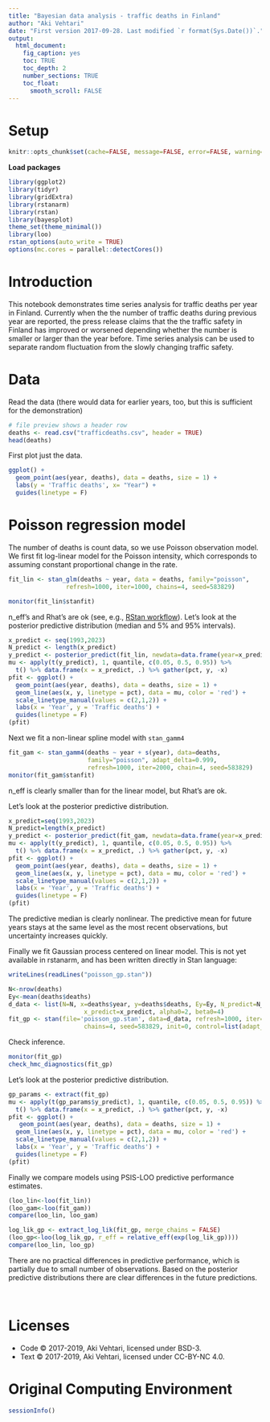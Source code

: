 ```yaml
---
title: "Bayesian data analysis - traffic deaths in Finland"
author: "Aki Vehtari"
date: "First version 2017-09-28. Last modified `r format(Sys.Date())`."
output:
  html_document:
    fig_caption: yes
    toc: TRUE
    toc_depth: 2
    number_sections: TRUE
    toc_float:
      smooth_scroll: FALSE
---
```


# Setup  {.unnumbered}

```r
knitr::opts_chunk$set(cache=FALSE, message=FALSE, error=FALSE, warning=TRUE, comment=NA, out.width='95%')
```

**Load packages**
```r
library(ggplot2)
library(tidyr)
library(gridExtra)
library(rstanarm)
library(rstan)
library(bayesplot)
theme_set(theme_minimal())
library(loo)
rstan_options(auto_write = TRUE)
options(mc.cores = parallel::detectCores())
```

# Introduction

This notebook demonstrates time series analysis for traffic deaths per
year in Finland. Currently when the the number of traffic deaths
during previous year are reported, the press release claims that the
the traffic safety in Finland has improved or worsened depending
whether the number is smaller or larger than the year before. Time
series analysis can be used to separate random fluctuation from the
slowly changing traffic safety.

# Data

Read the data (there would data for earlier years, too, but this is
sufficient for the demonstration)
```r
# file preview shows a header row
deaths <- read.csv("trafficdeaths.csv", header = TRUE)
head(deaths)
```

First plot just the data.
```r
ggplot() +
  geom_point(aes(year, deaths), data = deaths, size = 1) +
  labs(y = 'Traffic deaths', x= "Year") +
  guides(linetype = F)
```

# Poisson regression model

The number of deaths is count data, so we use Poisson observation
model.  We first fit log-linear model for the Poisson intensity, which
corresponds to assuming constant proportional change in the rate.

```r
fit_lin <- stan_glm(deaths ~ year, data = deaths, family="poisson",
 	            refresh=1000, iter=1000, chains=4, seed=583829)
```
```r
monitor(fit_lin$stanfit)
```

n_eff's and Rhat's are ok (see, e.g., [RStan
workflow](http://mc-stan.org/users/documentation/case-studies/rstan_workflow.html)). Let's
look at the posterior predictive distribution (median and 5% and 95%
intervals).
```r
x_predict <- seq(1993,2023)
N_predict <- length(x_predict)
y_predict <- posterior_predict(fit_lin, newdata=data.frame(year=x_predict))
mu <- apply(t(y_predict), 1, quantile, c(0.05, 0.5, 0.95)) %>%
  t() %>% data.frame(x = x_predict, .) %>% gather(pct, y, -x)
pfit <- ggplot() +
  geom_point(aes(year, deaths), data = deaths, size = 1) +
  geom_line(aes(x, y, linetype = pct), data = mu, color = 'red') +
  scale_linetype_manual(values = c(2,1,2)) +
  labs(x = 'Year', y = 'Traffic deaths') +
  guides(linetype = F)
(pfit)
```

Next we fit a non-linear spline model with `stan_gamm4`
```r
fit_gam <- stan_gamm4(deaths ~ year + s(year), data=deaths,
                      family="poisson", adapt_delta=0.999, 
                      refresh=1000, iter=2000, chain=4, seed=583829)
monitor(fit_gam$stanfit)
```

n_eff is clearly smaller than for the linear model, but Rhat's are ok.

Let's look at the posterior predictive distribution.
```r
x_predict=seq(1993,2023)
N_predict=length(x_predict)
y_predict <- posterior_predict(fit_gam, newdata=data.frame(year=x_predict))
mu <- apply(t(y_predict), 1, quantile, c(0.05, 0.5, 0.95)) %>%
  t() %>% data.frame(x = x_predict, .) %>% gather(pct, y, -x)
pfit <- ggplot() +
  geom_point(aes(year, deaths), data = deaths, size = 1) +
  geom_line(aes(x, y, linetype = pct), data = mu, color = 'red') +
  scale_linetype_manual(values = c(2,1,2)) +
  labs(x = 'Year', y = 'Traffic deaths') +
  guides(linetype = F)
(pfit)
```

The predictive median is clearly nonlinear. The predictive mean for
future years stays at the same level as the most recent observations,
but uncertainty increases quickly.

Finally we fit Gaussian process centered on linear model. This is not
yet available in rstanarm, and has been written directly in Stan
language:
```r
writeLines(readLines("poisson_gp.stan"))
```

```r
N<-nrow(deaths)
Ey<-mean(deaths$deaths)
d_data <- list(N=N, x=deaths$year, y=deaths$deaths, Ey=Ey, N_predict=N_predict,
                     x_predict=x_predict, alpha0=2, beta0=4)
fit_gp <- stan(file='poisson_gp.stan', data=d_data, refresh=1000, iter=4000,
                     chains=4, seed=583829, init=0, control=list(adapt_delta=0.999))
```

Check inference.
```r
monitor(fit_gp)
check_hmc_diagnostics(fit_gp)
```

Let's look at the posterior predictive distribution.
```r
gp_params <- extract(fit_gp)
mu <- apply(t(gp_params$y_predict), 1, quantile, c(0.05, 0.5, 0.95)) %>%
  t() %>% data.frame(x = x_predict, .) %>% gather(pct, y, -x)
pfit <- ggplot() +
   geom_point(aes(year, deaths), data = deaths, size = 1) +
  geom_line(aes(x, y, linetype = pct), data = mu, color = 'red') +
  scale_linetype_manual(values = c(2,1,2)) +
  labs(x = 'Year', y = 'Traffic deaths') +
  guides(linetype = F)
(pfit)
```

Finally we compare models using PSIS-LOO predictive performance estimates.

```r
(loo_lin<-loo(fit_lin))
(loo_gam<-loo(fit_gam))
compare(loo_lin, loo_gam)
```
```r
log_lik_gp <- extract_log_lik(fit_gp, merge_chains = FALSE)
(loo_gp<-loo(log_lik_gp, r_eff = relative_eff(exp(log_lik_gp))))
compare(loo_lin, loo_gp)
```

There are no practical differences in predictive performance, which is
partially due to small number of observations. Based on the posterior
predictive distributions there are clear differences in the future
predictions.

<br />

# Licenses {.unnumbered}

* Code &copy; 2017-2019, Aki Vehtari, licensed under BSD-3.
* Text &copy; 2017-2019, Aki Vehtari, licensed under CC-BY-NC 4.0.

# Original Computing Environment {.unnumbered}

```r
sessionInfo()
```

<br />
